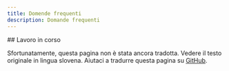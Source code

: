 ```yaml
---
title: Domende frequenti
description: Domande frequenti
---
```




<ConstructionIcon size='4rem' className='mx-auto mt-8' />

<section id="top-section">
## Lavoro in corso

Sfortunatamente, questa pagina non è stata ancora tradotta. Vedere il testo
originale in lingua <Link href="/sl/pogosta-vprasanja">slovena</Link>. Aiutaci a
tradurre questa pagina su
[GitHub](https://github.com/sledilnik/zdravniki/blob/master/src/content/it/faq.md).

</section>

<ConstructionIcon size='4rem' className='mx-auto mt-8' />
